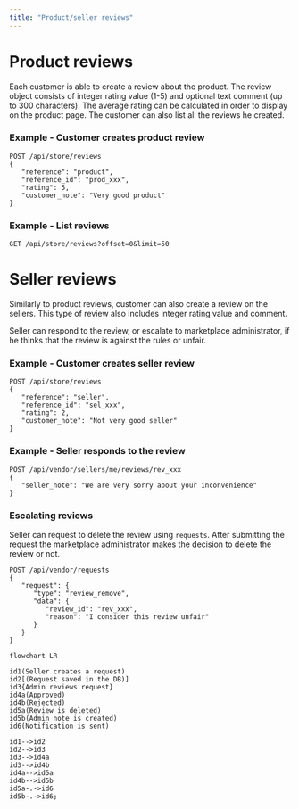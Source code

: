 ```yaml
---
title: "Product/seller reviews"
---
```


# Product reviews

Each customer is able to create a review about the product. The review object consists of integer rating value (1-5) and optional text comment (up to 300 characters). The average rating can be calculated in order to display on the product page. The customer can also list all the reviews he created.

### Example - Customer creates product review

```
POST /api/store/reviews
{
   "reference": "product",
   "reference_id": "prod_xxx",
   "rating": 5,
   "customer_note": "Very good product"
}
```

### Example - List reviews

```
GET /api/store/reviews?offset=0&limit=50
```

# Seller reviews

Similarly to product reviews, customer can also create a review on the sellers. This type of review also includes integer rating value and comment.

Seller can respond to the review, or escalate to marketplace administrator, if he thinks that the review is against the rules or unfair.

### Example - Customer creates seller review

```
POST /api/store/reviews
{
   "reference": "seller",
   "reference_id": "sel_xxx",
   "rating": 2,
   "customer_note": "Not very good seller"
}
```

### Example - Seller responds to the review

```
POST /api/vendor/sellers/me/reviews/rev_xxx
{
   "seller_note": "We are very sorry about your inconvenience"
}
```

### Escalating reviews

Seller can request to delete the review using `requests`. After submitting the request the marketplace administrator makes the decision to delete the review or not.

```
POST /api/vendor/requests
{
   "request": {
      "type": "review_remove",
      "data": {
         "review_id": "rev_xxx",
         "reason": "I consider this review unfair"
      }
   }
}
```

```mermaid
flowchart LR

id1(Seller creates a request)
id2[(Request saved in the DB)]
id3{Admin reviews request}
id4a(Approved)
id4b(Rejected)
id5a(Review is deleted)
id5b(Admin note is created)
id6(Notification is sent)

id1-->id2
id2-->id3
id3-->id4a
id3-->id4b
id4a-->id5a
id4b-->id5b
id5a-.->id6
id5b-.->id6;

```
